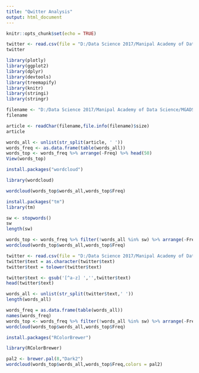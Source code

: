 ---
title: "Qwitter Analysis"
output: html_document
---

```{r setup, include=FALSE}
knitr::opts_chunk$set(echo = TRUE)
```

```{r}
twitter <- read.csv(file = "D:/Data Science 2017/Manipal Academy of Data Science/MGADS TERM2/2 Data Visualization/narendramodi_tweets.csv")
twitter
```

```{r}
library(plotly)
library(ggplot2)
library(dplyr)
library(devtools)
library(treemapify)
library(knitr)
library(stringi)
library(stringr)
```


```{r}
filename <- "D:/Data Science 2017/Manipal Academy of Data Science/MGADS TERM2/2 Data Visualization/tweets.txt"
filename
```

```{r}
article <- readChar(filename,file.info(filename)$size)
article
```
```{r}
words_all <- unlist(str_split(article, ' '))
words_freq <- as.data.frame(table(words_all))
words_top <- words_freq %>% arrange(-Freq) %>% head(50)
View(words_top)
```

```{r}
install.packages("wordcloud")
```

```{r}
library(wordcloud)
```
```{r}
wordcloud(words_top$words_all,words_top$Freq)
```

```{r}
install.packages("tm")
library(tm)
```

```{r}
sw <- stopwords()
sw
length(sw)
```

```{r}
words_top <- words_freq %>% filter(!words_all %in% sw) %>% arrange(-Freq) %>% head(50)
wordcloud(words_top$words_all,words_top$Freq)
```

```{r}
twitter <- read.csv(file = "D:/Data Science 2017/Manipal Academy of Data Science/MGADS TERM2/2 Data Visualization/narendramodi_tweets.csv")
twitter$text = as.character(twitter$text)
twitter$text = tolower(twitter$text)
```

```{r}
twitter$text <- gsub('[^a-z] ','',twitter$text)
head(twitter$text)

```
```{r}
words_all <- unlist(str_split(twitter$text,' '))
length(words_all)
```


```{r}
words_freq = as.data.frame(table(words_all))
names(words_freq)
words_top <- words_freq %>% filter(!words_all %in% sw) %>% arrange(-Freq) %>% head(50)
wordcloud(words_top$words_all,words_top$Freq)
```


```{r}
install.packages("RColorBrewer")
```

```{r}
library(RColorBrewer)
```

```{r}
pal2 <- brewer.pal(8,"Dark2")
wordcloud(words_top$words_all,words_top$Freq,colors = pal2)
```